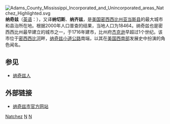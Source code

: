 {{otheruses|subject=美国密西西比州的一座城市}}
[[File:Adams_County_Mississippi_Incorporated_and_Unincorporated_areas_Natchez_Highlighted.svg|right]]
'''纳奇兹'''（[[英语|英语]]：'''{{lang|en|Natchez}}'''），又译'''纳切斯'''、'''纳齐兹'''，是[[美国|美国]][[密西西比州|密西西比州]][[亚当斯县_(密西西比州)|亚当斯县]]的最大城市和县治所在地。根据2000年人口普查的结果，当地人口为18464。纳奇兹也是密西西比州最早建立的城市之一，于1716年建市，比州府[[杰克逊_(密西西比州)|杰克逊]]早超过1个世纪。该市位于[[密西西比河|密西西比河]]畔，[[纳奇兹小道公路|纳奇兹小道公路]]南端，以其在[[美国西南部|美国西南部]]发展史中扮演的角色闻名。

== 参见 ==
* [[纳奇兹人|纳奇兹人]]

== 外部链接 ==
* [http://www.natchez.ms.us/ 纳奇兹市官方网站]
{{Mapit-US-cityscale|31.554393|-91.387566}}

{{Authority control}}
{{Mississippi-stub}}

[[Category:密西西比州城市|Natchez]]
[[Category:密西西比州縣城|N]]
[[Category:美国前州首府|N]]